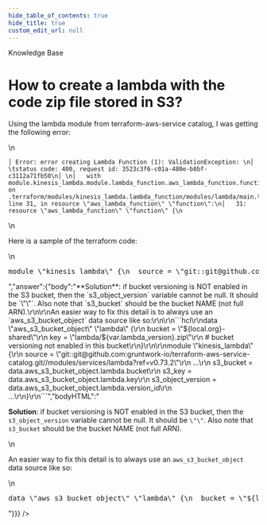 ```yaml
---
hide_table_of_contents: true
hide_title: true
custom_edit_url: null
---
```



<head>
  <link rel="canonical" href="https://github.com/gruntwork-io/knowledge-base/discussions/220" />
</head>

<CenterLayout>
<span className="searchCategory">Knowledge Base</span>
<h1>How to create a lambda with the code zip file stored in S3?</h1>
<GitHub discussion={{"id":"D_kwDOF8slf84AO3aB","number":220,"author":{"login":"KOConchobhair"},"title":"How to create a lambda with the code zip file stored in S3?","body":"Using the lambda module from terraform-aws-service catalog, I was getting the following error:\r\n```\r\n│ Error: error creating Lambda Function (1): ValidationException: \r\n│ \tstatus code: 400, request id: 3523c3f6-c01a-480e-b8bf-c3112a71fb50\r\n│ \r\n│   with module.kinesis_lambda.module.lambda_function.aws_lambda_function.function[0],\r\n│   on .terraform/modules/kinesis_lambda.lambda_function/modules/lambda/main.tf line 31, in resource \"aws_lambda_function\" \"function\":\r\n│   31: resource \"aws_lambda_function\" \"function\" {\r\n```\r\n\r\nHere is a sample of the terraform code:\r\n```hcl\r\nmodule \"kinesis_lambda\" {\r\n  source = \"git::git@github.com:gruntwork-io/terraform-aws-service-catalog.git//modules/services/lambda?ref=v0.73.2\"\r\n\r\n  name        = \"name\"\r\n  description = \"desc\"\r\n  timeout     = 300\r\n  memory_size = 512\r\n  runtime     = \"dotnetcore3.1\"\r\n  handler     = \"KinesisLambda::KinesisLambda.Function::FunctionHandler\"\r\n\r\n  s3_bucket         = \"arn:aws:s3:::${local.org}-shared\"\r\n  s3_key            = \"lambda/${var.lambda_version}.zip\"\r\n  s3_object_version = null # bucket versioning not enabled in this bucket\r\n\r\n  environment_variables = {\r\n    ENVIRONMENT      = var.env_name\r\n  }\r\n\r\n  alarm_sns_topic_arns = [data.terraform_remote_state.monitoring.outputs.sns_topic_arn]\r\n  tags                 = { Environment : var.env_name }\r\n}\r\n```","bodyHTML":"<p dir=\"auto\">Using the lambda module from terraform-aws-service catalog, I was getting the following error:</p>\n<div class=\"snippet-clipboard-content notranslate position-relative overflow-auto\" data-snippet-clipboard-copy-content=\"│ Error: error creating Lambda Function (1): ValidationException: \n│ \tstatus code: 400, request id: 3523c3f6-c01a-480e-b8bf-c3112a71fb50\n│ \n│   with module.kinesis_lambda.module.lambda_function.aws_lambda_function.function[0],\n│   on .terraform/modules/kinesis_lambda.lambda_function/modules/lambda/main.tf line 31, in resource &quot;aws_lambda_function&quot; &quot;function&quot;:\n│   31: resource &quot;aws_lambda_function&quot; &quot;function&quot; {\"><pre class=\"notranslate\"><code>│ Error: error creating Lambda Function (1): ValidationException: \n│ \tstatus code: 400, request id: 3523c3f6-c01a-480e-b8bf-c3112a71fb50\n│ \n│   with module.kinesis_lambda.module.lambda_function.aws_lambda_function.function[0],\n│   on .terraform/modules/kinesis_lambda.lambda_function/modules/lambda/main.tf line 31, in resource \"aws_lambda_function\" \"function\":\n│   31: resource \"aws_lambda_function\" \"function\" {\n</code></pre></div>\n<p dir=\"auto\">Here is a sample of the terraform code:</p>\n<div class=\"highlight highlight-source-terraform notranslate position-relative overflow-auto\" dir=\"auto\" data-snippet-clipboard-copy-content=\"module &quot;kinesis_lambda&quot; {\n  source = &quot;git::git@github.com:gruntwork-io/terraform-aws-service-catalog.git//modules/services/lambda?ref=v0.73.2&quot;\n\n  name        = &quot;name&quot;\n  description = &quot;desc&quot;\n  timeout     = 300\n  memory_size = 512\n  runtime     = &quot;dotnetcore3.1&quot;\n  handler     = &quot;KinesisLambda::KinesisLambda.Function::FunctionHandler&quot;\n\n  s3_bucket         = &quot;arn:aws:s3:::${local.org}-shared&quot;\n  s3_key            = &quot;lambda/${var.lambda_version}.zip&quot;\n  s3_object_version = null # bucket versioning not enabled in this bucket\n\n  environment_variables = {\n    ENVIRONMENT      = var.env_name\n  }\n\n  alarm_sns_topic_arns = [data.terraform_remote_state.monitoring.outputs.sns_topic_arn]\n  tags                 = { Environment : var.env_name }\n}\"><pre><span class=\"pl-k\">module</span> <span class=\"pl-s\"><span class=\"pl-pds\">\"</span>kinesis_lambda<span class=\"pl-pds\">\"</span></span> {\n  source <span class=\"pl-k\">=</span> <span class=\"pl-s\"><span class=\"pl-pds\">\"</span>git::git@github.com:gruntwork-io/terraform-aws-service-catalog.git//modules/services/lambda?ref=v0.73.2<span class=\"pl-pds\">\"</span></span>\n\n  name        <span class=\"pl-k\">=</span> <span class=\"pl-s\"><span class=\"pl-pds\">\"</span>name<span class=\"pl-pds\">\"</span></span>\n  description <span class=\"pl-k\">=</span> <span class=\"pl-s\"><span class=\"pl-pds\">\"</span>desc<span class=\"pl-pds\">\"</span></span>\n  timeout     <span class=\"pl-k\">=</span> <span class=\"pl-c1\">300</span>\n  memory_size <span class=\"pl-k\">=</span> <span class=\"pl-c1\">512</span>\n  runtime     <span class=\"pl-k\">=</span> <span class=\"pl-s\"><span class=\"pl-pds\">\"</span>dotnetcore3.1<span class=\"pl-pds\">\"</span></span>\n  handler     <span class=\"pl-k\">=</span> <span class=\"pl-s\"><span class=\"pl-pds\">\"</span>KinesisLambda::KinesisLambda.Function::FunctionHandler<span class=\"pl-pds\">\"</span></span>\n\n  s3_bucket         <span class=\"pl-k\">=</span> <span class=\"pl-s\"><span class=\"pl-pds\">\"</span>arn:aws:s3:::<span class=\"pl-k\">${</span><span class=\"pl-c1\">local</span><span class=\"pl-k\">.</span><span class=\"pl-smi\">org</span><span class=\"pl-k\">}</span>-shared<span class=\"pl-pds\">\"</span></span>\n  s3_key            <span class=\"pl-k\">=</span> <span class=\"pl-s\"><span class=\"pl-pds\">\"</span>lambda/<span class=\"pl-k\">${</span><span class=\"pl-c1\">var</span><span class=\"pl-k\">.</span><span class=\"pl-smi\">lambda_version</span><span class=\"pl-k\">}</span>.zip<span class=\"pl-pds\">\"</span></span>\n  s3_object_version <span class=\"pl-k\">=</span> <span class=\"pl-c1\">null</span> <span class=\"pl-c\"><span class=\"pl-c\">#</span> bucket versioning not enabled in this bucket</span>\n\n  environment_variables <span class=\"pl-k\">=</span> {\n    ENVIRONMENT      <span class=\"pl-k\">=</span> <span class=\"pl-c1\">var</span><span class=\"pl-k\">.</span><span class=\"pl-smi\">env_name</span>\n  }\n\n  alarm_sns_topic_arns <span class=\"pl-k\">=</span> [<span class=\"pl-c1\">data</span><span class=\"pl-k\">.</span><span class=\"pl-smi\">terraform_remote_state</span><span class=\"pl-k\">.</span><span class=\"pl-smi\">monitoring</span><span class=\"pl-k\">.</span><span class=\"pl-smi\">outputs</span><span class=\"pl-k\">.</span><span class=\"pl-smi\">sns_topic_arn</span>]\n  tags                 <span class=\"pl-k\">=</span> { Environment <span class=\"pl-k\">:</span> <span class=\"pl-c1\">var</span><span class=\"pl-k\">.</span><span class=\"pl-smi\">env_name</span> }\n}</pre></div>","answer":{"body":"**Solution**: if bucket versioning is NOT enabled in the S3 bucket, then the `s3_object_version` variable cannot be null. It should be `\"\"`. Also note that `s3_bucket` should be the bucket NAME (not full ARN).\r\n\r\nAn easier way to fix this detail is to always use an `aws_s3_bucket_object` data source like so:\r\n\r\n```hcl\r\ndata \"aws_s3_bucket_object\" \"lambda\" {\r\n  bucket = \"${local.org}-shared\"\r\n  key    = \"lambda/${var.lambda_version}.zip\"\r\n  # bucket versioning not enabled in this bucket\r\n}\r\n\r\nmodule \"kinesis_lambda\" {\r\n  source = \"git::git@github.com:gruntwork-io/terraform-aws-service-catalog.git//modules/services/lambda?ref=v0.73.2\"\r\n  ...\r\n  s3_bucket         = data.aws_s3_bucket_object.lambda.bucket\r\n  s3_key            = data.aws_s3_bucket_object.lambda.key\r\n  s3_object_version = data.aws_s3_bucket_object.lambda.version_id\r\n  ...\r\n}\r\n```","bodyHTML":"<p dir=\"auto\"><strong>Solution</strong>: if bucket versioning is NOT enabled in the S3 bucket, then the <code class=\"notranslate\">s3_object_version</code> variable cannot be null. It should be <code class=\"notranslate\">\"\"</code>. Also note that <code class=\"notranslate\">s3_bucket</code> should be the bucket NAME (not full ARN).</p>\n<p dir=\"auto\">An easier way to fix this detail is to always use an <code class=\"notranslate\">aws_s3_bucket_object</code> data source like so:</p>\n<div class=\"highlight highlight-source-terraform notranslate position-relative overflow-auto\" dir=\"auto\" data-snippet-clipboard-copy-content=\"data &quot;aws_s3_bucket_object&quot; &quot;lambda&quot; {\n  bucket = &quot;${local.org}-shared&quot;\n  key    = &quot;lambda/${var.lambda_version}.zip&quot;\n  # bucket versioning not enabled in this bucket\n}\n\nmodule &quot;kinesis_lambda&quot; {\n  source = &quot;git::git@github.com:gruntwork-io/terraform-aws-service-catalog.git//modules/services/lambda?ref=v0.73.2&quot;\n  ...\n  s3_bucket         = data.aws_s3_bucket_object.lambda.bucket\n  s3_key            = data.aws_s3_bucket_object.lambda.key\n  s3_object_version = data.aws_s3_bucket_object.lambda.version_id\n  ...\n}\"><pre><span class=\"pl-k\">data</span> <span class=\"pl-s\"><span class=\"pl-pds\">\"</span>aws_s3_bucket_object<span class=\"pl-pds\">\"</span></span> <span class=\"pl-s\"><span class=\"pl-pds\">\"</span>lambda<span class=\"pl-pds\">\"</span></span> {\n  bucket <span class=\"pl-k\">=</span> <span class=\"pl-s\"><span class=\"pl-pds\">\"</span><span class=\"pl-k\">${</span><span class=\"pl-c1\">local</span><span class=\"pl-k\">.</span><span class=\"pl-smi\">org</span><span class=\"pl-k\">}</span>-shared<span class=\"pl-pds\">\"</span></span>\n  key    <span class=\"pl-k\">=</span> <span class=\"pl-s\"><span class=\"pl-pds\">\"</span>lambda/<span class=\"pl-k\">${</span><span class=\"pl-c1\">var</span><span class=\"pl-k\">.</span><span class=\"pl-smi\">lambda_version</span><span class=\"pl-k\">}</span>.zip<span class=\"pl-pds\">\"</span></span>\n  <span class=\"pl-c\"><span class=\"pl-c\">#</span> bucket versioning not enabled in this bucket</span>\n}\n\n<span class=\"pl-k\">module</span> <span class=\"pl-s\"><span class=\"pl-pds\">\"</span>kinesis_lambda<span class=\"pl-pds\">\"</span></span> {\n  source <span class=\"pl-k\">=</span> <span class=\"pl-s\"><span class=\"pl-pds\">\"</span>git::git@github.com:gruntwork-io/terraform-aws-service-catalog.git//modules/services/lambda?ref=v0.73.2<span class=\"pl-pds\">\"</span></span>\n  <span class=\"pl-k\">...</span>\n  s3_bucket         <span class=\"pl-k\">=</span> <span class=\"pl-c1\">data</span><span class=\"pl-k\">.</span><span class=\"pl-smi\">aws_s3_bucket_object</span><span class=\"pl-k\">.</span><span class=\"pl-smi\">lambda</span><span class=\"pl-k\">.</span><span class=\"pl-smi\">bucket</span>\n  s3_key            <span class=\"pl-k\">=</span> <span class=\"pl-c1\">data</span><span class=\"pl-k\">.</span><span class=\"pl-smi\">aws_s3_bucket_object</span><span class=\"pl-k\">.</span><span class=\"pl-smi\">lambda</span><span class=\"pl-k\">.</span><span class=\"pl-smi\">key</span>\n  s3_object_version <span class=\"pl-k\">=</span> <span class=\"pl-c1\">data</span><span class=\"pl-k\">.</span><span class=\"pl-smi\">aws_s3_bucket_object</span><span class=\"pl-k\">.</span><span class=\"pl-smi\">lambda</span><span class=\"pl-k\">.</span><span class=\"pl-smi\">version_id</span>\n  <span class=\"pl-k\">...</span>\n}</pre></div>"}}} />

</CenterLayout>
  

<!-- ##DOCS-SOURCER-START
{
  "sourcePlugin": "github-discussions",
  "hash": "b5968d8f9edbc2fbc5a1046ec0681328"
}
##DOCS-SOURCER-END -->
